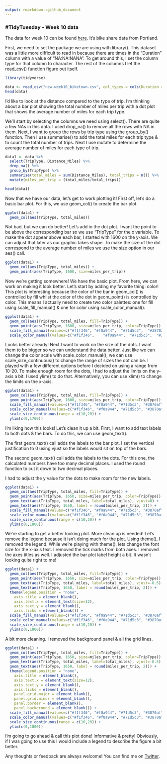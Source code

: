 ```yaml
---
output: rmarkdown::github_document
---
```


### #TidyTuesday - Week 10 data

The data for week 10 can be found [here](https://github.com/rfordatascience/tidytuesday/tree/master/data/2018-06-05). It's bike share data from Portland.

First, we need to set the package we are using with library(). This dataset was a little more difficult to read in because there are times in the "Duration" column with a value of "NA:NA:NANA". To get around this, I set the column type for that column to character. The rest of the columns I let the read_csv() function figure out itself.

```r
library(tidyverse)

data <- read_csv("new.week10_biketown.csv", col_types = cols(Duration = col_character()))
head(data)
```

I'd like to look at the distance compared to the type of trip. I'm thinking about a bar plot showing the total number of miles per trip with a dot plot that shows the average number of miles for each trip type.

We'll start by selecting the columns we need using select(). There are quite a few NAs in this data. I used drop_na() to remove all the rows with NA in them. Next, I want to group the rows by trip type using the group_by() function. Then I use summarise() to add the total miles for each trip type & to count the total number of trips. Next I use mutate to determine the average number of miles for each type of trip.

```r
data1 <- data %>%
  select(TripType, Distance_Miles) %>%
  drop_na() %>%
  group_by(TripType) %>%
  summarise(total_miles = sum(Distance_Miles), total_trips = n()) %>%
  mutate(miles_per_trip = (total_miles/total_trips))

head(data1)
```

Now that we have our data, let's get to work plotting it! First off, let's do a basic bar plot. For this, we use geom_col() to create the bar plot.

```r
ggplot(data1) +
  geom_col(aes(TripType, total_miles))
```

Not bad, but we can do better! Let's add in the dot plot. I want the point to be above the corresponding bar so we use "TripType" for the x variable. To make the dot appear above each bar, I started with 1600 on the y-axis. We can adjust that later as our graphic takes shape. To make the size of the dot correspond to the average number of miles we use the size option in our aes() call.

```r
ggplot(data1) +
  geom_col(aes(TripType, total_miles)) +
  geom_point(aes(TripType, 1600, size=miles_per_trip))
```

Now we're getting somewhere! We have the basic plot. From here, we can work on making it look better. Let's start by adding my favorite thing: color! This plot is interesting because the color of the bar in geom_col() is controlled by fill whilst the color of the dot in geom_point() is controlled by color. This means I actually need to create two color palettes: one for fill using scale_fill_manual() & one for color using scale_color_manual().

```r
ggplot(data1) +
  geom_col(aes(TripType, total_miles, fill=TripType)) +
  geom_point(aes(TripType, 1600, size=miles_per_trip, color=TripType)) +
  scale_fill_manual(values=c("#f1f346",	"#f0a944",	"#71d5c3",	"#3870af")) +
  scale_color_manual(values=c("#f1f346",	"#f0a944",	"#71d5c3",	"#3870af"))
```

Looks better already! Next I want to work on the size of the dots. I want them to be bigger so we can understand the data better. Just like we can change the color scale with scale_color_manual(), we can use scale_size_continuous() to change the range of sizes the dot can be. I played with a few different options before I decided on using a range from 10-20. To make enough room for the dots, I had to adjust the limits on the y-axis a bit. I used ylim() to do that. Alternatively, you can use xlim() to change the limits on the x-axis.

```r
ggplot(data1) +
  geom_col(aes(TripType, total_miles, fill=TripType)) +
  geom_point(aes(TripType, 1600, size=miles_per_trip, color=TripType)) +
  scale_fill_manual(values=c("#f1f346",	"#f0a944", "#71d5c3", "#3870af")) +
  scale_color_manual(values=c("#f1f346", "#f0a944",	"#71d5c3", "#3870af")) +
  scale_size_continuous(range = c(10,20)) +
  ylim(c(0,1700))
```

I'm liking how this looks! Let's clean it up a bit. First, I want to add text labels to both dots & the bars. To do this, we can use geom_text().

The first geom_text() call adds the labels to the bar plot. I set the vertical justification to 0 using vjust so the labels would sit on top of the bars.

The second geom_text() call adds the labels to the dots. For this one, the calculated numbers have too many decimal places. I used the round function to cut it down to two decimal places.

I had to adjust the y value for the dots to make room for the new labels.

```r
ggplot(data1) +
  geom_col(aes(TripType, total_miles, fill=TripType)) +
  geom_point(aes(TripType, 1650, size=miles_per_trip, color=TripType)) +
  geom_text(aes(TripType, total_miles, label=total_miles), vjust=0) +
  geom_text(aes(TripType, 1650, label = round(miles_per_trip, 2))) +
  scale_fill_manual(values=c("#f1f346",	"#f0a944", "#71d5c3", "#3870af")) +
  scale_color_manual(values=c("#f1f346", "#f0a944",	"#71d5c3", "#3870af")) +
  scale_size_continuous(range = c(10,20)) +
  ylim(c(0,1800))
```

We're starting to get a better looking plot. More clean up is needed! Let's remove the legend because it isn't doing much for the plot. Using theme(), I removed the legend. While we're playing with theme(), lets change the font size for the x-axis text. I removed the tick marks from both axes. I removed the axes titles as well. I adjusted the bar plot label height a bit. It wasn't looking quite right to me!

```r
ggplot(data1) +
  geom_col(aes(TripType, total_miles, fill=TripType)) +
  geom_point(aes(TripType, 1650, size=miles_per_trip, color=TripType)) +
  geom_text(aes(TripType, total_miles, label=total_miles), vjust=-0.5) +
  geom_text(aes(TripType, 1650, label = round(miles_per_trip, 2))) +
  theme(legend.position = "none",
    axis.title = element_blank(),
    axis.text.x = element_text(size=12),
    axis.text.y = element_blank(),
    axis.ticks = element_blank()) +
  scale_fill_manual(values=c("#f1f346",	"#f0a944", "#71d5c3", "#3870af")) +
  scale_color_manual(values=c("#f1f346", "#f0a944",	"#71d5c3", "#3870af")) +
  scale_size_continuous(range = c(10,20)) +
  ylim(c(0,1800))
```

A bit more cleaning. I removed the background panel & all the grid lines.

```r
ggplot(data1) +
  geom_col(aes(TripType, total_miles, fill=TripType)) +
  geom_point(aes(TripType, 1650, size=miles_per_trip, color=TripType)) +
  geom_text(aes(TripType, total_miles, label=total_miles), vjust=-0.5) +
  geom_text(aes(TripType, 1650, label = round(miles_per_trip, 2))) +
  theme(legend.position = "none",
    axis.title = element_blank(),
    axis.text.x = element_text(size=12),
    axis.text.y = element_blank(),
    axis.ticks = element_blank(),
    panel.grid.major = element_blank(),
    panel.grid.minor = element_blank(),
    panel.border = element_blank(),
    panel.background = element_blank()) +
  scale_fill_manual(values=c("#f1f346",	"#f0a944", "#71d5c3", "#3870af")) +
  scale_color_manual(values=c("#f1f346", "#f0a944",	"#71d5c3", "#3870af")) +
  scale_size_continuous(range = c(10,20)) +
  ylim(c(0,1800))
```

I'm going to go ahead & call this plot done! Informative & pretty! Obviously, if I was going to use this I would include a legend to describe the figure a bit better.

Any thoughts or feedback are always welcome! You can find me on [Twitter](https://twitter.com/sapo83).
